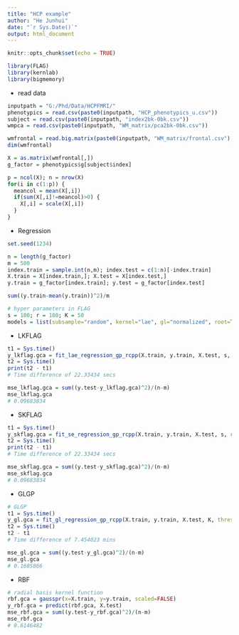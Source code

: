 ```yaml
---
title: "HCP example"
author: "He Junhui"
date: "`r Sys.Date()`"
output: html_document
---
```


```r
knitr::opts_chunk$set(echo = TRUE)
```

```r
library(FLAG)
library(kernlab)
library(bigmemory)
```

+ read data

```r
inputpath = "G:/Phd/Data/HCPFMRI/"
phenotypics = read.csv(paste0(inputpath, "HCP_phenotypics_u.csv"))
subject = read.csv(paste0(inputpath, "index2bk-0bk.csv"))
wmpca = read.csv(paste0(inputpath, "WM_matrix/pca2bk-0bk.csv"))
```

```r
wmfrontal = read.big.matrix(paste0(inputpath, "WM_matrix/frontal.csv"), type = "double")
dim(wmfrontal)
```


```r
X = as.matrix(wmfrontal[,])
g_factor = phenotypics$g[subject$index]
```


```r
p = ncol(X); n = nrow(X)
for(i in c(1:p)) {
  meancol = mean(X[,i])
  if(sum(X[,i]!=meancol)>0) {
    X[,i] = scale(X[,i])
  }
}
```


+ Regression

```r
set.seed(1234)
```


```r
n = length(g_factor)
m = 500
index.train = sample.int(n,m); index.test = c(1:n)[-index.train]
X.train = X[index.train,]; X.test = X[index.test,]
y.train = g_factor[index.train]; y.test = g_factor[index.test]
```

```r
sum((y.train-mean(y.train))^2)/m
```


```r
# hyper parameters in FLAG
s = 100; r = 100; K = 50
models = list(subsample="random", kernel="lae", gl="normalized", root=TRUE)
```

+ LKFLAG

```r
t1 = Sys.time()
y_lkflag.gca = fit_lae_regression_gp_rcpp(X.train, y.train, X.test, s, r, K, models = models)
t2 = Sys.time()
print(t2 - t1)
# Time difference of 22.33434 secs
```

```r
mse_lkflag.gca = sum((y.test-y_lkflag.gca)^2)/(n-m)
mse_lkflag.gca
# 0.09683834
```

+ SKFLAG

```r
t1 = Sys.time()
y_skflag.gca = fit_se_regression_gp_rcpp(X.train, y.train, X.test, s, r, K, models = models)
t2 = Sys.time()
print(t2 - t1)
# Time difference of 22.33434 secs
```

```r
mse_skflag.gca = sum((y.test-y_skflag.gca)^2)/(n-m)
mse_skflag.gca
# 0.09683834
```

+ GLGP

```r
# GLGP
t1 = Sys.time()
y_gl.gca = fit_gl_regression_gp_rcpp(X.train, y.train, X.test, K, threshold = 1, sparse = FALSE, models = models)
t2 = Sys.time()
t2 - t1
# Time difference of 7.454023 mins
```

```r
mse_gl.gca = sum((y.test-y_gl.gca)^2)/(n-m)
mse_gl.gca
# 0.1605866
```


+ RBF

```r
# radial basis kernel function
rbf.gca = gausspr(x=X.train, y=y.train, scaled=FALSE)
y_rbf.gca = predict(rbf.gca, X.test)
mse_rbf.gca = sum((y.test-y_rbf.gca)^2)/(n-m)
mse_rbf.gca
# 0.6146482
```

